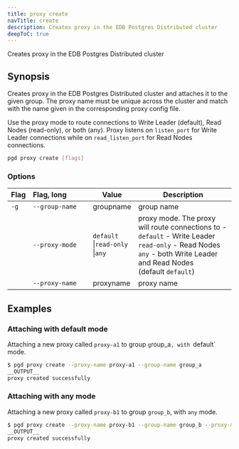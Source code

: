 ```yaml
---
title: proxy create
navTitle: create
description: Creates proxy in the EDB Postgres Distributed cluster
deepToC: true
---
```


Creates proxy in the EDB Postgres Distributed cluster

## Synopsis

Creates proxy in the EDB Postgres Distributed cluster and attaches it to the
given group. The proxy name must be unique across the cluster and match with
the name given in the corresponding proxy config file.

Use the proxy mode to route connections to Write Leader (default), Read Nodes
(read-only), or both (any). Proxy listens on `listen_port` for Write Leader
connections while on `read_listen_port` for Read Nodes connections.


```sh
pgd proxy create [flags]
```


### Options

| Flag | Flag,&nbsp;long&nbsp;&nbsp;&nbsp;&nbsp;&nbsp;&nbsp;&nbsp;&nbsp;&nbsp;&nbsp; | Value                         | Description                                                                                                                                                                          |
|------|-----------------------------------------------------------------------------|-------------------------------|--------------------------------------------------------------------------------------------------------------------------------------------------------------------------------------|
| `-g` | `--group-name`                                                              | groupname                     | group name                                                                                                                                                                           |
|      | `--proxy-mode`                                                              | `default`<br/>\|`read-only`<br/>\|`any` | proxy mode. The proxy will route connections to - <br/>`default` - Write Leader<br/> `read-only` - Read Nodes<br/> `any` - both Write Leader and Read Nodes<br/> (default `default`) |
|      | `--proxy-name`                                                              | proxyname                     | proxy name                                                                                                                                                                           |

## Examples

### Attaching with default mode

Attaching a new proxy called `proxy-a1` to group `g`roup_a`, with `default` mode.

```sh
$ pgd proxy create --proxy-name proxy-a1 --group-name group_a
__OUTPUT__
proxy created successfully
```

### Attaching with any mode

Attaching a new proxy called `proxy-b1` to group `group_b`, with `any` mode.

```sh
$ pgd proxy create --proxy-name proxy-b1 --group-name group_b --proxy-mode any
__OUTPUT__
proxy created successfully
```


